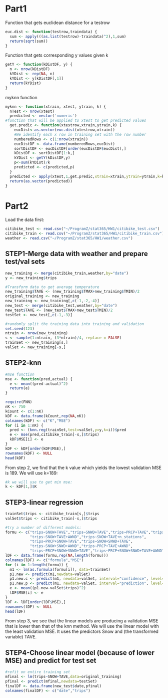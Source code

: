# Part1

Function that gets euclidean distance for a testrow

```r
euc.dist <- function(testrow,traindata) {
  sum <- apply(((as.list(testrow)-traindata)^2),1,sum)
  return(sqrt(sum))
}
```

Function that gets corresponding y values given k

```r
getY <- function(kDistDF, y) {
  n <- nrow(kDistDF)
  kYDist <- rep(NA, n)
  kYDist <- y[kDistDF[,1]]
  return(kYDist)
}
```

myknn function

```r
myknn <- function(xtrain, xtest, ytrain, k) {
  nTest <- nrow(xtest)
  predicted <- vector('numeric')
#function that will be applied to xtest to get predicted values
  get.predic <- function(xtestrow,xtrain,ytrain,k) {
    eucDist<-as.vector(euc.dist(xtestrow,xtrain))
    #We identify each x row in training set with the row number
    numberedRows <- c(1:nrow(xtrain))
    eucDistDF <- data.frame(numberedRows,eucDist)
    sortDistDF <- eucDistDF[order(eucDistDF$eucDist),]
    kDistDF <- sortDistDF[1:k,]
    kYDist <- getY(kDistDF,y)
    p<-sum(kYDist)/k
    predicted <- c(predicted,p)
  }
  predicted <- apply(xtest,1,get.predic,xtrain=xtrain,ytrain=ytrain,k=k)
  return(as.vector(predicted))
}
```



# Part2

Load the data first:
```r
citibike_test <- read.csv("~/ProgramZ/stat365/HW1/citibike_test.csv")
citibike_train <- read.csv("~/ProgramZ/stat365/HW1/citibike_train.csv")
weather <- read.csv("~/ProgramZ/stat365/HW1/weather.csv")
```


## STEP1-Merge data with weather and prepare test/val sets
```r
new_training <- merge(citibike_train,weather,by="date")
y <- new_training$trips

#Transform data to get average temperature
new_training$TAVE <- (new_training$TMAX+new_training$TMIN)/2
original_training <- new_training
new_training <- new_training[,c(-1,-2,-4)]
new_test <- merge(citibike_test,weather,by="date")
new_test$TAVE <- (new_test$TMAX+new_test$TMIN)/2
testSet <- new_test[,c(-1,-3)]

#randomly split the training data into training and validation 
set.seed(123)
ntrain <- nrow(new_training)
s <- sample(1:ntrain, (3*ntrain)/4, replace = FALSE)
trainSet <- new_training[s,]
valSet <- new_training[-s,]
```


## STEP2-knn
```r
#mse function
mse <- function(pred,actual) {
  e <- mean((pred-actual)^2)
  return(e)
}

require(FNN)
nK <- 750
kCount <- c(1:nK)
kDF <- data.frame(kCount,rep(NA,nK))
colnames(kDF) <- c("K","MSE")
for (i in 1:nK) {
  pred <- (knn.reg(trainSet,test=valSet,y=y,k=i))$pred
  e <- mse(pred,citibike_train[-s,]$trips)
  kDF$MSE[i] <- e
}
kDF <- kDF[order(kDF$MSE),]
rownames(kDF) <- NULL
head(kDF)
```
From step 2, we find that the k value which yields the lowest validation MSE is 189. We will use k=189:
```r

#k we will use to get min mse:
k <- kDF[1,]$K
```


## STEP3-linear regression
```r
trainSet$trips <- citibike_train[s,]$trips
valSet$trips <- citibike_train[-s,]$trips

#try a number of different models:
formu <- c("trips~SNOW+TAVE","trips~SNWD+TAVE","trips~PRCP+TAVE","trips~SNOW+SNWD",
           "trips~SNOW+TAVE+AWND","trips~SNOW+TAVE+n_stations",
           "trips~PRCP+SNOW+TAVE","trips~SNOW+SNWD+TAVE",
           "trips~SNOW+SNWD+AWND","trips~PRCP+TAVE+AWND",
           "trips~PRCP+SNOW+SNWD+TAVE","trips~PRCP+SNOW+SNWD+TAVE+AWND")
lDF <- data.frame(formu,rep(NA,length(formu)))
colnames(lDF) <- c("formula","MSE")
for (i in 1:length(formu)) {
  m1 <- lm(as.formula(formu[i]), data=trainSet)
  p1.new <- predict(m1,newdata=valSet)
  p1.new.c <- predict(m1, newdata=valSet, interval="confidence", level=0.95) 
  p1.new.p <- predict(m1, newdata=valSet, interval="prediction", level=0.95)
  e <- mean((p1.new-valSet$trips)^2)
  lDF$MSE[i] <- e
}
lDF <- lDF[order(lDF$MSE),]
rownames(lDF) <- NULL
head(lDF)
```

From step 3, we see that the linear models are producing a validation MSE that is lower than that of the knn method. We will use the linear model with the least validation MSE. It uses the predictors Snow and (the transformed variable) TAVE.


## STEP4-Choose linear model (because of lower MSE) and predict for test set
```r
#refit on entire training set
mfinal <- lm(trips~SNOW+TAVE,data=original_training)
pfinal <- predict(mfinal,newdata=testSet)
finalDF <- data.frame(new_test$date,pfinal)
colnames(finalDF) <- c("date","trips")
```

